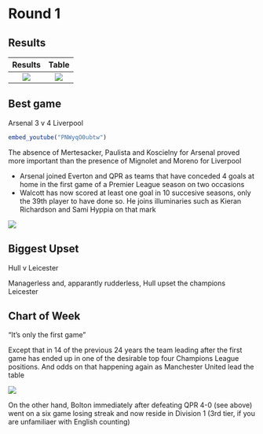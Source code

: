 # Round 1

## Results


Results             | Table
:-------------------------:|:-------------------------:
![](images/wk1Res.png)  |  ![](images/wk1Table.png)

## Best game

Arsenal 3 v 4 Liverpool

```r

embed_youtube("PNWyqO0ubtw")
```

The absence of Mertesacker, Paulista and Koscielny for Arsenal proved more important than the presence of Mignolet and Moreno for Liverpool

* Arsenal joined Everton and QPR as teams that have conceded 4 goals at home in the first game of a Premier League season on two occasions
* Walcott has now scored at least one goal 
in 10 succesive seasons, only the 39th player to have done so. He joins illuminaries such as Kieran Richardson and Sami Hyppia on that mark

<img align="center" src="images/wk1b.png">

## Biggest Upset

Hull v Leicester

Managerless and, apparantly rudderless, Hull upset the champions Leicester


## Chart of Week

"It's only the first game"

Except that in 14 of the previous 24 years the team leading after the first game has ended up in one of the desirable top four Champions League positions. And odds on that happening again as Manchester United lead the table

<img align="center" src="images/wk1a.png">

On the other hand, Bolton immediately after defeating QPR 4-0 (see above) went on a six game losing streak and now reside in Division 1 (3rd tier, if you are unfamiliaer with English counting)
